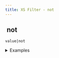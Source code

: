 ```yaml
---
title: XS Filter - not
---
```


## <img src="../assets/docuBadge (11).png" alt="" data-size="line" /> not <a href="#xs-not" id="xs-not"></a>

`value|not`

<details>

<summary>Examples</summary>

```javascript
true|not       // Returns false
false|not      // Returns true
1|not          // Returns false

// Example of proper boolean condition in precondition
precondition if (`($value|not) == true`) {
  // ...
}

// Example with multiple filters
precondition if (`($input.email|ends_with:"@domain.com"|not) == true`) {
  // ...
}
```

</details>
